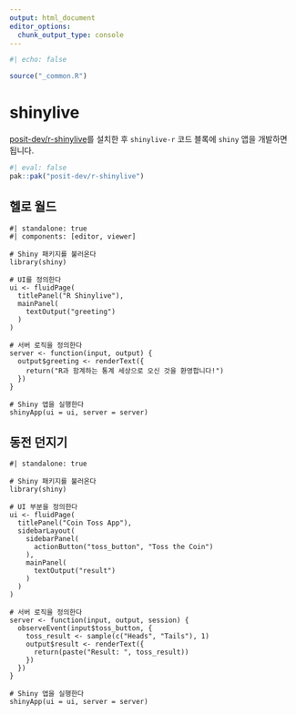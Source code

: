```yaml
---
output: html_document
editor_options: 
  chunk_output_type: console
---
```


```r
#| echo: false

source("_common.R")
```

# shinylive

[posit-dev/r-shinylive](https://github.com/posit-dev/r-shinylive)를 설치한 후 `shinylive-r` 코드 블록에 `shiny` 앱을 개발하면 됩니다. 

```r
#| eval: false
pak::pak("posit-dev/r-shinylive")
```


## 헬로 월드

```shinylive-r
#| standalone: true
#| components: [editor, viewer]

# Shiny 패키지를 불러온다
library(shiny)

# UI를 정의한다
ui <- fluidPage(
  titlePanel("R Shinylive"),
  mainPanel(
    textOutput("greeting")
  )
)

# 서버 로직을 정의한다
server <- function(input, output) {
  output$greeting <- renderText({
    return("R과 함계하는 통계 세상으로 오신 것을 환영합니다!")
  })
}

# Shiny 앱을 실행한다
shinyApp(ui = ui, server = server)
```

## 동전 던지기

```shinylive-r
#| standalone: true

# Shiny 패키지를 불러온다
library(shiny)

# UI 부분을 정의한다
ui <- fluidPage(
  titlePanel("Coin Toss App"),
  sidebarLayout(
    sidebarPanel(
      actionButton("toss_button", "Toss the Coin")
    ),
    mainPanel(
      textOutput("result")
    )
  )
)

# 서버 로직을 정의한다
server <- function(input, output, session) {
  observeEvent(input$toss_button, {
    toss_result <- sample(c("Heads", "Tails"), 1)
    output$result <- renderText({
      return(paste("Result: ", toss_result))
    })
  })
}

# Shiny 앱을 실행한다
shinyApp(ui = ui, server = server)
```

